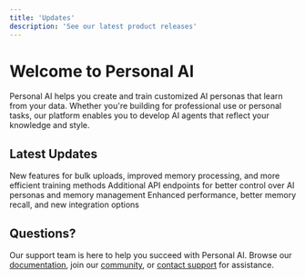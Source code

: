 ```yaml
---
title: 'Updates'
description: 'See our latest product releases'
---
```


# Welcome to Personal AI

Personal AI helps you create and train customized AI personas that learn from your data. Whether you're building for professional use or personal tasks, our platform enables you to develop AI agents that reflect your knowledge and style.

## Latest Updates

<AccordionGroup>
  <Accordion title="October 2024 - Enhanced Training Capabilities">
    New features for bulk uploads, improved memory processing, and more efficient training methods
  </Accordion>
  <Accordion title="September 2024 - New API Endpoints">
    Additional API endpoints for better control over AI personas and memory management
  </Accordion>
  <Accordion title="August 2024 - Platform Improvements">
    Enhanced performance, better memory recall, and new integration options
  </Accordion>
</AccordionGroup>

## Questions?

Our support team is here to help you succeed with Personal AI. Browse our [documentation](/documentation), join our [community](https://community.personal.ai), or [contact support](mailto:support@personal.ai) for assistance.
